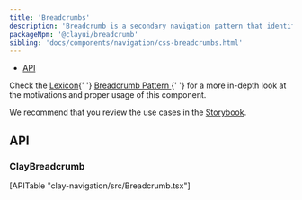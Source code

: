 ```yaml
---
title: 'Breadcrumbs'
description: 'Breadcrumb is a secondary navigation pattern that identifies the page position inside a hierarchy.'
packageNpm: '@clayui/breadcrumb'
sibling: 'docs/components/navigation/css-breadcrumbs.html'
---
```



<div class="nav-toc-absolute">
<div class="nav-toc">

-   [API](#api)

</div>
</div>

<div class="clay-site-alert alert alert-info">
	Check the <a href="https://liferay.design/lexicon/">Lexicon</a>{' '}
	<a href="https://liferay.design/lexicon/core-components/navigation/breadcrumb/">
		Breadcrumb Pattern
	</a>{' '}
	for a more in-depth look at the motivations and proper usage of this
	component.
</div>

<Breadcrumbs />

We recommend that you review the use cases in the <a href="https://storybook.clayui.com/?path=/story/components-claynavigation--w-breadcrumb">Storybook</a>.

## API

### ClayBreadcrumb

<div>[APITable "clay-navigation/src/Breadcrumb.tsx"]</div>
